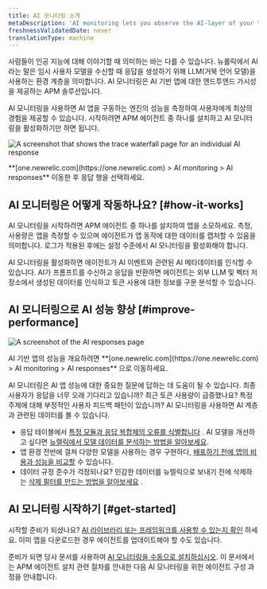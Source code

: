 ```yaml
---
title: AI 모니터링 소개
metaDescription: 'AI monitoring lets you observe the AI-layer of your tech stack, giving you a holistic overview of the health and performance of your AI-powered app.'
freshnessValidatedDate: never
translationType: machine
---
```




사람들이 인공 지능에 대해 이야기할 때 의미하는 바는 다를 수 있습니다. 뉴롤릭에서 AI라는 말은 임시 사용자 모델을 수신할 때 응답을 생성하기 위해 LLM(거북 언어 모델)을 사용하는 환경 계층을 의미합니다. AI 모니터링은 AI 기반 앱에 대한 엔드투엔드 가시성을 제공하는 APM 솔루션입니다.

AI 모니터링을 사용하면 AI 앱을 구동하는 엔진의 성능을 측정하여 사용자에게 최상의 경험을 제공할 수 있습니다. 시작하려면 APM 에이전트 중 하나를 설치하고 AI 모니터링을 활성화하기만 하면 됩니다.

<img
  title="Trace waterfall for AI monitoring"
  alt="A screenshot that shows the trace waterfall page for an individual AI response"
  src={aiTraceViewIntroPage}
/>

<figcaption>
  **[one.newrelic.com](https://one.newrelic.com) > AI monitoring > AI responses** 이동한 후 응답 행을 선택하세요.
</figcaption>

## AI 모니터링은 어떻게 작동하나요? [#how-it-works]

AI 모니터링을 시작하려면 APM 에이전트 중 하나를 설치하여 앱을 소모하세요. 측정, 사용량은 앱을 측정할 수 있으며 에이전트가 앱 동작에 대한 데이터를 캡처할 수 있음을 의미합니다. 로그가 적용된 후에는 설정 수준에서 AI 모니터링을 활성화해야 합니다.

AI 모니터링을 활성화하면 에이전트가 AI 이벤트와 관련된 AI 메타데이터를 인식할 수 있습니다. AI가 프롬프트를 수신하고 응답을 반환하면 에이전트는 외부 LLM 및 벡터 저장소에서 생성된 데이터를 인식하고 토큰 사용에 대한 정보를 구문 분석할 수 있습니다.

## AI 모니터링으로 AI 성능 향상 [#improve-performance]

<img
  title="AI responses page"
  alt="A screenshot of the AI responses page"
  src={aiAIResponsesOverview}
/>

<figcaption>
  AI 기반 앱의 성능을 개요하려면 **[one.newrelic.com](https://one.newrelic.com) > AI monitoring > AI responses** 으로 이동하세요.
</figcaption>

AI 모니터링은 AI 앱 성능에 대한 중요한 질문에 답하는 데 도움이 될 수 있습니다. 최종 사용자가 응답을 너무 오래 기다리고 있습니까? 최근 토큰 사용량이 급증했나요? 특정 주제에 대해 부정적인 사용자 피드백 패턴이 있습니까? AI 모니터링을 사용하면 AI 계층과 관련된 데이터를 볼 수 있습니다.

* 응답 테이블에서 [특정 모듈과 응답 복합체의 오류를 식별합니다](/docs/ai-monitoring/explore-ai-data/view-ai-responses) . AI 모델을 개선하고 싶다면 [뉴렐릭에서 모델 데이터를 분석하는 방법을 알아보세요](/docs/ai-monitoring/explore-ai-data/view-model-data).
* 앱 환경 전반에 걸쳐 다양한 모델을 사용하는 경우 구현하다, [배포하기 전에 앱의 비용과 성능을 비교할](/docs/ai-monitoring/view-ai-data/#model-comparison) 수 있습니다.
* 데이터 규정 준수가 걱정되나요? 민감한 데이터를 뉴렐릭으로 보내기 전에 삭제하는 [삭제 필터를 만드는 방법을 알아보세요](/docs/ai-monitoring/drop-sensitive-data) .

## AI 모니터링 시작하기 [#get-started]

시작할 준비가 되셨나요? [AI 라이브러리 또는 프레임워크를 사용할 수 있는지 확인](/docs/ai-monitoring/compatibility-requirements-ai-monitoring) 하세요. 이미 앱을 다운로드한 경우 에이전트를 업데이트해야 할 수도 있습니다.

준비가 되면 당사 문서를 사용하여 [AI 모니터링을 수동으로 설치하십시오](/install/ai-monitoring). 이 문서에서는 APM 에이전트 설치 관련 절차를 안내한 다음 AI 모니터링을 위한 에이전트 구성 과정을 안내합니다.